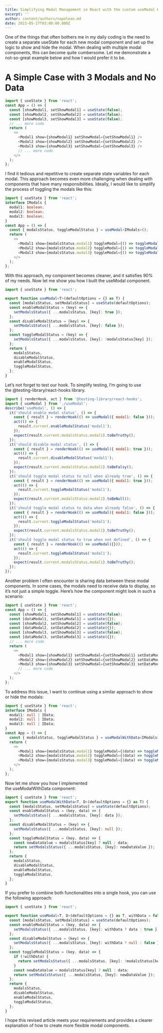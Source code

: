 ```yaml
---
title: Simplifying Modal Management in React with the custom useModal Hook
excerpt: ''
author: content/authors/napolean.md
date: 2023-05-27T03:00:00.000Z
---
```


One of the things that often bothers me in my daily coding is the need to create a separate useState for each new modal component and set up the logic to show and hide the modal. When dealing with multiple modal components, this can become quite cumbersome. Let me demonstrate a not-so-great example below and how I would prefer it to be.

# A Simple Case with 3 Modals and No Data

```javascript
import { useState } from 'react';
const App = () => {
  const [showModal1, setShowModal1] = useState(false);
  const [showModal2, setShowModal2] = useState(false);
  const [showModal3, setShowModal3] = useState(false);
  // ... more code
  return (
    <>
      <Modal1 show={showModal1} setShowModal={setShowModal1} />
      <Modal2 show={showModal2} setShowModal={setShowModal2} />
      <Modal3 show={showModal3} setShowModal={setShowModal3} />
      // ... more code
    </>
  );
};
```

I find it tedious and repetitive to create separate state variables for each modal. This approach becomes even more challenging when dealing with components that have many responsibilities. Ideally, I would like to simplify the process of toggling the modals like this:

```typescript
import { useState } from 'react';
interface IModals {
  modal1: boolean;
  modal2: boolean;
  modal3: boolean;
}
const App = () => {
  const { modalsStatus, toggleModalStatus } = useModal<IModals>();
  return (
    <>
      <Modal1 show={modalsStatus.modal1} toggleModal={() => toggleModalStatus('modal1')} />
      <Modal2 show={modalsStatus.modal2} toggleModal={() => toggleModalStatus('modal2')} />
      <Modal3 show={modalsStatus.modal3} toggleModal={() => toggleModalStatus('modal3')} />
    </>
  );
};
```

With this approach, my component becomes cleaner, and it satisfies 90% of my needs. Now let me show you how I built the useModal component.

```typescript
import { useState } from 'react';

export function useModal<T>(defaultOptions = {} as T) {
  const [modalsStatus, setModalsStatus] = useState(defaultOptions);
  const enableModalStatus = (key) => {
    setModalsStatus({ ...modalsStatus, [key]: true });
  };
  const disableModalStatus = (key) => {
    setModalsStatus({ ...modalsStatus, [key]: false });
  };
  const toggleModalStatus = (key) => {
    setModalsStatus({ ...modalsStatus, [key]: !modalsStatus[key] });
  };
  return {
    modalsStatus,
    disableModalStatus,
    enableModalStatus,
    toggleModalStatus,
  };
}
```

Let’s not forget to test our hook. To simplify testing, I’m going to use the @testing-library/react-hooks library.

```javascript
import { renderHook, act } from '@testing-library/react-hooks';
import { useModal } from './useModal';
describe('useModal', () => {
  it('should enable modal status', () => {
    const { result } = renderHook(() => useModal({ modal1: false }));
    act(() => {
      result.current.enableModalStatus('modal1');
    });
    expect(result.current.modalsStatus.modal1).toBeTruthy();
  });
  it('should disable modal status', () => {
    const { result } = renderHook(() => useModal({ modal1: true }));
    act(() => {
      result.current.disableModalStatus('modal1');
    });
    expect(result.current.modalsStatus.modal1).toBeFalsy();
  });
  it('should toggle modal status to null when already true', () => {
    const { result } = renderHook(() => useModal({ modal1: true }));
    act(() => {
      result.current.toggleModalStatus('modal1');
    });
    expect(result.current.modalsStatus.modal1).toBeNull();
  });
  it('should toggle modal status to data when already false', () => {
    const { result } = renderHook(() => useModal({ modal1: false }));
    act(() => {
      result.current.toggleModalStatus('modal1');
    });
    expect(result.current.modalsStatus.modal1).toBeTruthy();
  });
  it('should toggle modal status to true when not defined', () => {
    const { result } = renderHook(() => useModal({}));
    act(() => {
      result.current.toggleModalStatus('modal1');
    });
    expect(result.current.modalsStatus.modal1).toBeTruthy();
  });
});
```

Another problem I often encounter is sharing data between these modal components. In some cases, the modals need to receive data to display, so it’s not just a simple toggle. Here’s how the component might look in such a scenario:

```javascript
import { useState } from 'react';
const App = () => {
  const [showModal1, setShowModal1] = useState(false);
  const [dataModal1, setDataModal1] = useState({});
  const [showModal2, setShowModal2] = useState(false);
  const [dataModal2, setDataModal2] = useState({});
  const [showModal3, setShowModal3] = useState(false);
  const [dataModal3, setDataModal3] = useState({});
  // ... more code
  return (
    <>
      <Modal1 show={showModal1} setShowModal={setShowModal1} setDataModal={setDataModal1} dataModal={dataModal1} />
      <Modal2 show={showModal2} setShowModal={setShowModal2} setDataModal={setDataModal2} dataModal={dataModal2} />
      <Modal3 show={showModal3} setShowModal={setShowModal3} setDataModal={setDataModal3} dataModal={dataModal3} />
      // ... more code
    </>
  );
};
```

To address this issue, I want to continue using a similar approach to show or hide the modals:

```typescript
import { useState } from 'react';
interface IModals {
  modal1: null | IData;
  modal2: null | IData;
  modal3: null | IData;
}
const App = () => {
  const { modalsStatus, toggleModalStatus } = useModalWithData<IModals>();
  return (
    <>
      <Modal1 show={modalsStatus.modal1} toggleModal={(data) => toggleModalStatus('modal1', data)} />
      <Modal2 show={modalsStatus.modal2} toggleModal={(data) => toggleModalStatus('modal2', data)} />
      <Modal3 show={modalsStatus.modal3} toggleModal={(data) => toggleModalStatus('modal3', data)} />
    </>
  );
};


```

Now let me show you how I implemented the useModalWithData component:

```typescript
import { useState } from 'react';
export function useModalWithData<T, D>(defaultOptions = {} as T) {
  const [modalsStatus, setModalsStatus] = useState(defaultOptions);
  const enableModalStatus = (key, data) => {
    setModalsStatus({ ...modalsStatus, [key]: data });
  };
  const disableModalStatus = (key) => {
    setModalsStatus({ ...modalsStatus, [key]: null });
  };
  const toggleModalStatus = (key, data) => {
    const newDataValue = modalsStatus[key] ? null : data;
    return setModalsStatus({ ...modalsStatus, [key]: newDataValue });
  };
  return {
    modalsStatus,
    disableModalStatus,
    enableModalStatus,
    toggleModalStatus,
  };
}
```

If you prefer to combine both functionalities into a single hook, you can use the following approach:

```typescript
import { useState } from 'react';

export function useModal<T, D>(defaultOptions = {} as T, withData = false) {
  const [modalsStatus, setModalsStatus] = useState(defaultOptions);
  const enableModalStatus = (key, data) => {
    setModalsStatus({ ...modalsStatus, [key]: withData ? data : true });
  };
  const disableModalStatus = (key) => {
    setModalsStatus({ ...modalsStatus, [key]: withData ? null : false });
  };
  const toggleModalStatus = (key, data) => {
    if (!withData) {
      return setModalsStatus({ ...modalsStatus, [key]: !modalsStatus[key] });
    }
    const newDataValue = modalsStatus[key] ? null : data;
    return setModalsStatus({ ...modalsStatus, [key]: newDataValue });
  };
  return {
    modalsStatus,
    disableModalStatus,
    enableModalStatus,
    toggleModalStatus,
  };
}
```

I hope this revised article meets your requirements and provides a clearer explanation of how to create more flexible modal components.
